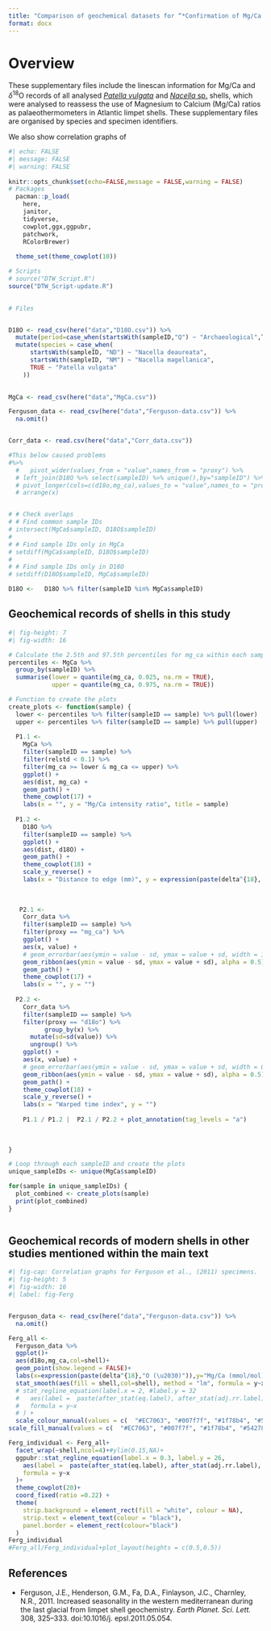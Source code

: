 ```yaml
---
title: "Comparison of geochemical datasets for “*Confirmation of Mg/Ca ratios as palaeothermometers in Atlantic limpet shells*”"
format: docx
---
```



# Overview
These supplementary files include the linescan information for Mg/Ca and $\delta$^18^O records of all analysed [*Patella vulgata*](#Patella) and [*Nacella* sp.](#Nacella) shells, which were analysed to reassess the use of Magnesium to Calcium (Mg/Ca) ratios as palaeothermometers in Atlantic limpet shells. These supplementary files are organised by species and specimen identifiers.

We also show correlation graphs of 


```r
#| echo: FALSE
#| message: FALSE
#| warning: FALSE
 
knitr::opts_chunk$set(echo=FALSE,message = FALSE,warning = FALSE)
# Packages
  pacman::p_load(
    here,
    janitor,
    tidyverse,
    cowplot,ggx,ggpubr,
    patchwork,
    RColorBrewer) 
  
  theme_set(theme_cowplot(10))

# Scripts
# source("DTW_Script.R")
source("DTW_Script-update.R")

  
# Files  


D18O <- read_csv(here("data","D18O.csv")) %>% 
  mutate(period=case_when(startsWith(sampleID,"Q") ~ "Archaeological",TRUE ~ "Modern")) %>% 
  mutate(species = case_when(
      startsWith(sampleID, "ND") ~ "Nacella deaureata",
      startsWith(sampleID, "NM") ~ "Nacella magellanica",
      TRUE ~ "Patella vulgata"
    ))

  
MgCa <- read_csv(here("data","MgCa.csv"))

Ferguson_data <- read_csv(here("data","Ferguson-data.csv")) %>% 
  na.omit()


Corr_data <- read.csv(here("data","Corr_data.csv")) 

#This below caused problems
#%>% 
  #   pivot_wider(values_from = "value",names_from = "proxy") %>%
  # left_join(D18O %>% select(sampleID) %>% unique(),by="sampleID") %>%
  # pivot_longer(cols=c(d18o,mg_ca),values_to = "value",names_to = "proxy") %>% 
  # arrange(x)


# # Check overlaps
# # Find common sample IDs
# intersect(MgCa$sampleID, D18O$sampleID)
# 
# # Find sample IDs only in MgCa
# setdiff(MgCa$sampleID, D18O$sampleID)
# 
# # Find sample IDs only in D18O
# setdiff(D18O$sampleID, MgCa$sampleID)

D18O <-   D18O %>% filter(sampleID %in% MgCa$sampleID)

```

## Geochemical records of shells in this study
```r
#| fig-height: 7
#| fig-width: 16

# Calculate the 2.5th and 97.5th percentiles for mg_ca within each sampleID
percentiles <- MgCa %>%
  group_by(sampleID) %>%
  summarise(lower = quantile(mg_ca, 0.025, na.rm = TRUE),
            upper = quantile(mg_ca, 0.975, na.rm = TRUE))

# Function to create the plots
create_plots <- function(sample) {
  lower <- percentiles %>% filter(sampleID == sample) %>% pull(lower)
  upper <- percentiles %>% filter(sampleID == sample) %>% pull(upper)
  
  P1.1 <-
    MgCa %>%
    filter(sampleID == sample) %>%
    filter(relstd < 0.1) %>%
    filter(mg_ca >= lower & mg_ca <= upper) %>%
    ggplot() +
    aes(dist, mg_ca) +
    geom_path() +
    theme_cowplot(17) +
    labs(x = "", y = "Mg/Ca intensity ratio", title = sample)
  
  P1.2 <-
    D18O %>%
    filter(sampleID == sample) %>%
    ggplot() +
    aes(dist, d18O) +
    geom_path() +
    theme_cowplot(18) +
    scale_y_reverse() +
    labs(x = "Distance to edge (mm)", y = expression(paste(delta^{18}, "O (\u2030)")))
  
  
  
   P2.1 <-
    Corr_data %>%
    filter(sampleID == sample) %>%
    filter(proxy == "mg_ca") %>%
    ggplot() +
    aes(x, value) +
    # geom_errorbar(aes(ymin = value - sd, ymax = value + sd, width = 1)) +
    geom_ribbon(aes(ymin = value - sd, ymax = value + sd), alpha = 0.5) +
    geom_path() +
    theme_cowplot(17) +
    labs(x = "", y = "")
  
  P2.2 <-
    Corr_data %>%
    filter(sampleID == sample) %>%
    filter(proxy == "d18o") %>%
          group_by(x) %>% 
      mutate(sd=sd(value)) %>% 
      ungroup() %>% 
    ggplot() +
    aes(x, value) +
    # geom_errorbar(aes(ymin = value - sd, ymax = value + sd, width = 0.2)) +
    geom_ribbon(aes(ymin = value - sd, ymax = value + sd), alpha = 0.5) +
    geom_path() +
    theme_cowplot(18) +
    scale_y_reverse() +
    labs(x = "Warped time index", y = "")
  
    P1.1 / P1.2 |  P2.1 / P2.2 + plot_annotation(tag_levels = "a")
  
  
  
}

# Loop through each sampleID and create the plots
unique_sampleIDs <- unique(MgCa$sampleID)

for(sample in unique_sampleIDs) {
  plot_combined <- create_plots(sample)
  print(plot_combined)
}



```


## Geochemical records of modern shells in other studies mentioned within the main text

``` r
#| fig-cap: Correlation graphs for Ferguson et al., (2011) specimens.
#| fig-height: 5
#| fig-width: 16
#| label: fig-Ferg


Ferguson_data <- read_csv(here("data","Ferguson-data.csv")) %>% 
  na.omit()

Ferg_all <-
  Ferguson_data %>% 
  ggplot()+
  aes(d18o,mg_ca,col=shell)+
  geom_point(show.legend = FALSE)+
  labs(x=expression(paste(delta^{18},"O (\u2030)")),y="Mg/Ca (mmol/mol)")+
  stat_smooth(aes(fill = shell,col=shell), method = "lm", formula = y~x,show.legend = FALSE) +
  # stat_regline_equation(label.x = 2, #label.y = 32
  #   aes(label =  paste(after_stat(eq.label), after_stat(adj.rr.label), sep = "~~~~")),
  #   formula = y~x
  # ) +
  scale_colour_manual(values = c(  "#EC7063", "#007f7f", "#1f78b4", "#542788","black", "#d73027", "#EC7063")) +
scale_fill_manual(values = c(  "#EC7063", "#007f7f", "#1f78b4", "#542788","black", "#d73027", "#EC7063"))

Ferg_individual <- Ferg_all+
  facet_wrap(~shell,ncol=4)+#ylim(0.15,NA)+
  ggpubr::stat_regline_equation(label.x = 0.3, label.y = 26,
    aes(label =  paste(after_stat(eq.label), after_stat(adj.rr.label), sep = "~~~~")),show.legend = FALSE,size=6,
    formula = y~x
  )+  
  theme_cowplot(20)+
  coord_fixed(ratio =0.22) +
  theme(
    strip.background = element_rect(fill = "white", colour = NA),
    strip.text = element_text(colour = "black"),
    panel.border = element_rect(colour="black")
  )
Ferg_individual
#Ferg_all/Ferg_individual+plot_layout(heights = c(0.5,0.5))

```

## References
* Ferguson, J.E., Henderson, G.M., Fa, D.A., Finlayson, J.C., Charnley, N.R., 2011. Increased seasonality in the western
mediterranean during the last glacial from limpet shell geochemistry. *Earth Planet. Sci. Lett.* 308, 325–333. doi:10.1016/j.
epsl.2011.05.054.